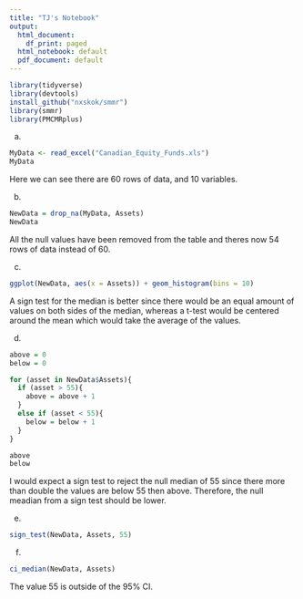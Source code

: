 ```yaml
---
title: "TJ's Notebook"
output:
  html_document:
    df_print: paged
  html_notebook: default
  pdf_document: default
---
```


```r
library(tidyverse)
library(devtools)
install_github("nxskok/smmr")
library(smmr)
library(PMCMRplus)
```

a)
```r
MyData <- read_excel("Canadian_Equity_Funds.xls")
MyData
```
Here we can see there are 60 rows of data, and 10 variables.

b)
```r
NewData = drop_na(MyData, Assets)
NewData
```
All the null values have been removed from the table and theres now 54 rows of data instead of 60.

c)
```r
ggplot(NewData, aes(x = Assets)) + geom_histogram(bins = 10)
```
A sign test for the median is better since there would be an equal amount of values on both sides of the median, whereas a t-test would be centered around the mean which would take the average of the values.

d)
```r
above = 0
below = 0

for (asset in NewData$Assets){
  if (asset > 55){
    above = above + 1
  }
  else if (asset < 55){
    below = below + 1
  }
}

above
below
```
I would expect a sign test to reject the null median of 55 since there more than double the values are below 55 then above. Therefore, the null meadian from a sign test should be lower.

e)
```r
sign_test(NewData, Assets, 55)
```


f)
```r
ci_median(NewData, Assets)
```
The value 55 is outside of the 95% CI.
